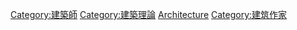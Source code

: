 {{Commonscat|Architectural theory}}

[[Category:建築師|Category:建築師]]
[[Category:建築理論|Category:建築理論]]
[[Category:理論家|Architecture]]
[[Category:建筑作家|Category:建筑作家]]